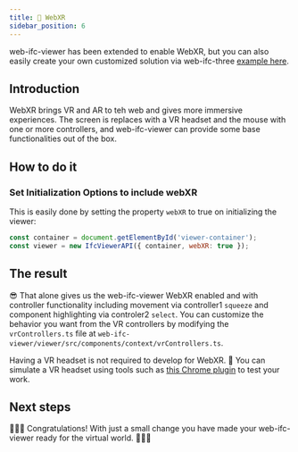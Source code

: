 ```yaml
---
title: 🥽 WebXR
sidebar_position: 6
---
```



<IfcAlert>
  web-ifc-viewer has been extended to enable WebXR, but you can also easily create your own customized solution via web-ifc-three <a href="https://github.com/IFCjs/hello-world/tree/main/examples/web-ifc-three/webxr">example here</a>.
</IfcAlert>

## Introduction

WebXR brings VR and AR to teh web and gives more immersive experiences. The screen is replaces with a VR headset and the mouse with one or more controllers, and web-ifc-viewer can provide some base functionalities out of the box.

## How to do it

### Set Initialization Options to include webXR

This is easily done by setting the property `webXR` to true on initializing the viewer:
```javascript
const container = document.getElementById('viewer-container');
const viewer = new IfcViewerAPI({ container, webXR: true });
```

## The result

😎 That alone gives us the web-ifc-viewer WebXR enabled and with controller functionality including movement via controller1 `squeeze` and component highlighting via controler2 `select`.
You can customize the behavior you want from the VR controllers by modifying the `vrControllers.ts` file at `web-ifc-viewer/viewer/src/components/context/vrControllers.ts`.

<IfcCard>
    Having a VR headset is not required to develop for WebXR. 🔌 You can simulate a VR headset using tools such as <a href="https://chrome.google.com/webstore/detail/webxr-api-emulator/mjddjgeghkdijejnciaefnkjmkafnnje?hl=en">this Chrome plugin</a> to test your work.
</IfcCard>

## Next steps

🎉🎉🎉
Congratulations! With just a small change you have made your web-ifc-viewer ready for the virtual world.
💪💪💪
